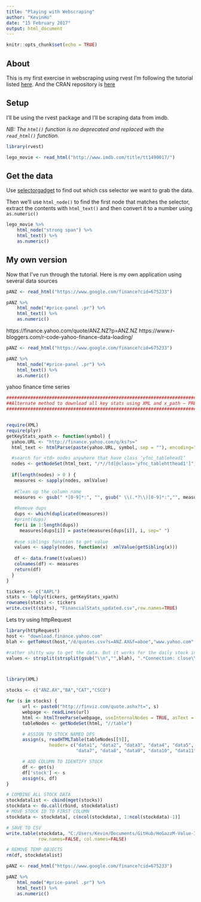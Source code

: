 ```yaml
---
title: "Playing with Webscraping"
author: "KevinHo"
date: "15 February 2017"
output: html_document
---
```


```r
knitr::opts_chunk$set(echo = TRUE)

```

## About

This is my first exercise in webscraping using rvest
I'm following the tutorial listed [here](https://blog.rstudio.org/2014/11/24/rvest-easy-web-scraping-with-r/).
And the CRAN repository is [here](https://cran.r-project.org/web/packages/rvest/index.html)

## Setup

I'll be using the rvest package and I'll be scraping data from imdb.

*NB: The `html()` function is no deprecated and replaced with the `read_html()` function.*

```r
library(rvest)

lego_movie <- read_html("http://www.imdb.com/title/tt1490017/")
```

## Get the data
Use [selectorgadget](http://selectorgadget.com/) to find out which css selector we want to grab the data.

Then we'll use `html_node()` to find the first node that matches the selector, extract the contents with `html_text()` and then convert it to a number using `as.numeric()`

```r
lego_movie %>%
    html_node("strong span") %>%
    html_text() %>%
    as.numeric()
```


## My own version

Now that I've run through the tutorial. Here is my own application using several data sources

```r
pANZ <- read_html("https://www.google.com/finance?cid=675233")

pANZ %>%
    html_node("#price-panel .pr") %>%
    html_text() %>%
    as.numeric()

```

https://finance.yahoo.com/quote/ANZ.NZ?p=ANZ.NZ
https://www.r-bloggers.com/r-code-yahoo-finance-data-loading/


```r
pANZ <- read_html("https://www.google.com/finance?cid=675233")

pANZ %>%
    html_node("#price-panel .pr") %>%
    html_text() %>%
    as.numeric()

```


yahoo finance time series

```r
#######################################################################
##Alternate method to download all key stats using XML and x_path – PREFERRED WAY
#######################################################################


require(XML)
require(plyr)
getKeyStats_xpath <- function(symbol) {
  yahoo.URL <- "http://finance.yahoo.com/q/ks?s="
  html_text <- htmlParse(paste(yahoo.URL, symbol, sep = ""), encoding="UTF-8")

  #search for <td> nodes anywhere that have class ‘yfnc_tablehead1’
  nodes <- getNodeSet(html_text, "/*//td[@class='yfnc_tablehtthead1']")
  
  if(length(nodes) > 0 ) {
   measures <- sapply(nodes, xmlValue)
   
   #Clean up the column name
   measures <- gsub(" *[0-9]*:", "", gsub(" \\(.*?\\)[0-9]*:","", measures))   
   
   #Remove dups
   dups <- which(duplicated(measures))
   #print(dups) 
   for(i in 1:length(dups)) 
     measures[dups[i]] = paste(measures[dups[i]], i, sep=" ")
   
   #use siblings function to get value
   values <- sapply(nodes, function(x)  xmlValue(getSibling(x)))
   
   df <- data.frame(t(values))
   colnames(df) <- measures
   return(df)
  }
}

tickers <- c("AAPL")
stats <- ldply(tickers, getKeyStats_xpath)
rownames(stats) <- tickers
write.csv(t(stats), "FinancialStats_updated.csv",row.names=TRUE)  
```

Lets try using httpRequest

```r
library(httpRequest)
host <- "download.finance.yahoo.com"
blah <- getToHost(host,"/d/quotes.csv?s=ANZ.AX&f=aboe","www.yahoo.com",80)

#rather shitty way to get the data. But it works for the daily stock information. Now for financials.
values <- strsplit(strsplit(gsub("\\n","",blah), ".*Connection: close\\r\\r")[[1]][2],",")[[1]]




```


```r
library(XML)

stocks <- c("ANZ.AX","BA","CAT","CSCO")

for (s in stocks) {
      url <- paste0("http://finviz.com/quote.ashx?t=", s)
      webpage <- readLines(url)
      html <- htmlTreeParse(webpage, useInternalNodes = TRUE, asText = TRUE)
      tableNodes <- getNodeSet(html, "//table")

      # ASSIGN TO STOCK NAMED DFS
      assign(s, readHTMLTable(tableNodes[[9]], 
                header= c("data1", "data2", "data3", "data4", "data5", "data6",
                          "data7", "data8", "data9", "data10", "data11", "data12")))

      # ADD COLUMN TO IDENTIFY STOCK 
      df <- get(s)
      df['stock'] <- s
      assign(s, df)
}

# COMBINE ALL STOCK DATA 
stockdatalist <- cbind(mget(stocks))
stockdata <- do.call(rbind, stockdatalist)
# MOVE STOCK ID TO FIRST COLUMN
stockdata <- stockdata[, c(ncol(stockdata), 1:ncol(stockdata)-1)]

# SAVE TO CSV
write.table(stockdata, "C:/Users/Kevin/Documents/GitHub/HoGazzM-Value-Investing/testing/MyData.csv", sep=",", 
            row.names=FALSE, col.names=FALSE)

# REMOVE TEMP OBJECTS
rm(df, stockdatalist)
```
```r
pANZ <- read_html("https://www.google.com/finance?cid=675233")

pANZ %>%
    html_node("#price-panel .pr") %>%
    html_text() %>%
    as.numeric()

```